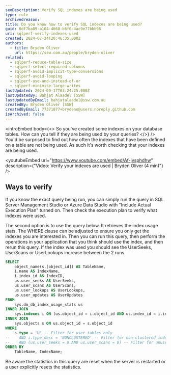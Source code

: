 ```yaml
---
seoDescription: Verify SQL indexes are being used
type: rule
archivedreason:
title: Do you know how to verify SQL indexes are being used?
guid: 0df7ba89-a104-4668-b6f0-4ac9e77bbb96
uri: sqlperf-verify-indexes-used
created: 2024-07-24T20:46:35.000Z
authors:
  - title: Bryden Oliver
    url: https://ssw.com.au/people/bryden-oliver
related:
  - sqlperf-reduce-table-size
  - sqlperf-select-required-columns
  - sqlperf-avoid-implicit-type-conversions
  - sqlperf-avoid-looping
  - sqlperf-use-and-instead-of-or
  - sqlperf-minimise-large-writes
lastUpdated: 2024-09-17T03:24:25.000Z
lastUpdatedBy: Bahjat Alaadel [SSW]
lastUpdatedByEmail: bahjatalaadel@ssw.com.au
createdBy: Bryden Oliver [SSW]
createdByEmail: 77371877+brydeno@users.noreply.github.com
isArchived: false
---
```


<introEmbed
  body={<>
So you've created some indexes on your database tables. How can you tell if they are being used by your queries?
  </>}
/>
You'd be surprised to find out how often the indexes that have been defined on a table are not being used. As such it's worth checking that your indexes are being used.

<youtubeEmbed url="https://www.youtube.com/embed/Af-jvsphdhw" description={"Video: Verify your indexes are used | Bryden Oliver (4 min)"} />

## Ways to verify

If you know the exact query being run, you can simply run the query in SQL Server Management Studio or Azure Data Studio with "Include Actual Execution Plan" turned on. Then check the execution plan to verify what indexes were used.

The second option is to use the query below. It retrieves the index usage stats. The WHERE clause can be adjusted to ensure you only get the indexes you are interested in.
Then you can run this query, then perform the operations in your application that you think should use the index, and then rerun this query. If the index was used you should see the UserSeeks, UserScans or UserLookups increase between the 2 runs.

```sql
SELECT
    object_name(s.[object_id]) AS TableName,
    i.name AS IndexName,
    i.index_id AS IndexID,
    us.user_seeks AS UserSeeks,
    us.user_scans AS UserScans,
    us.user_lookups AS UserLookups,
    us.user_updates AS UserUpdates
FROM
    sys.dm_db_index_usage_stats us
INNER JOIN
    sys.indexes i ON (us.object_id = i.object_id AND us.index_id = i.index_id)
INNER JOIN
    sys.objects s ON us.object_id = s.object_id
WHERE
    s.type = 'U' -- Filter for user tables only
--    AND i.type_desc = 'NONCLUSTERED' -- Filter for non-clustered indexes
--    AND (us.user_seeks = 0 AND us.user_scans = 0) -- Filter for unused indexes
ORDER BY
    TableName, IndexName;
```

Be aware the statistics in this query are reset when the server is restarted or a user explicitly resets the statistics.
